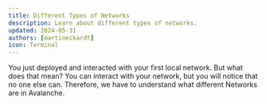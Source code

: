```yaml
---
title: Different Types of Networks
description: Learn about different types of networks.
updated: 2024-05-31
authors: [martineckardt]
icon: Terminal
---
```



You just deployed and interacted with your first local network. But what does that mean? You can interact with your network, but you will notice that no one else can. Therefore, we have to understand what different Networks are in Avalanche.

<Networks />

